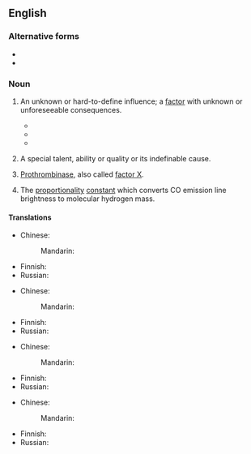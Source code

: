 {{also|x factor|X-factor|x-factor}}
{{wikipedia|X Factor (disambiguation)}}

==English==

===Alternative forms===
* {{l|en|x-factor}}
* {{l|en|x factor}}

===Noun===
{{en-noun}}

# {{lb|en|idiomatic}} An unknown or hard-to-define influence; a [[factor]] with unknown or unforeseeable consequences.
#* {{quote-text|year=1992|author=Lia Matera|title=Prior Convictions|page=121|passage=We slid into our office, past two women discussing the "'''X factor'''," an apparently undefined quality their firm felt they lacked.}}
#* {{quote-text|year=1999|author=Joel R. DeLuca|title=Political Savvy: Systematic Approaches to Leadership Behind the Scenes|page=75|passage=The map can be misleading. It can appear to contain all the relevant information, but in real life, there is always an '''X factor'''.}}
#* {{quote-text|year=2007|author=Tasmina Perry|title=Daddy's Girls|page=12|passage=And put him on an LA film set and he glowed with that indefinable '''X-factor''' that agents the world over wished they could bottle.}}
# {{lb|en|idiomatic}} A special talent, ability or quality or its indefinable cause.
# [[prothrombinase|Prothrombinase]], also called [[factor X]].
# {{lb|en|astrophysics}} The [[proportionality]] [[constant]] which converts CO emission line brightness to molecular hydrogen mass.

====Translations====
{{trans-top|unknown influence}}
* Chinese:
*: Mandarin: {{t-needed|cmn}}
{{trans-mid}}
* Finnish: {{t|fi|tuntematon tekijä}}
* Russian: {{t-needed|ru}}
{{trans-bottom}}

{{trans-top|special talent}}
* Chinese:
*: Mandarin: {{t-needed|cmn}}
{{trans-mid}}
* Finnish: {{t|fi|erityislahjakkuus}}
* Russian: {{t-needed|ru}}
{{trans-bottom}}

{{trans-top|prothrombinase}}
* Chinese:
*: Mandarin: {{t-needed|cmn}}
{{trans-mid}}
* Finnish: {{t|fi|hyytymistekijä X}}
* Russian: {{t-needed|ru}}
{{trans-bottom}}

{{trans-top|proportionality constant}}
* Chinese:
*: Mandarin: {{t-needed|cmn}}
{{trans-mid}}
* Finnish: {{t-check|fi|X-[[kerroin]]}}
* Russian: {{t-needed|ru}}
{{trans-bottom}}